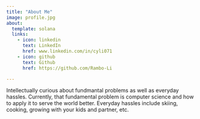 ```yaml
---
title: "About Me"
image: profile.jpg
about:
  template: solana
  links:
    - icon: linkedin
      text: LinkedIn
      href: www.linkedin.com/in/cyli071
    - icon: github
      text: Github
      href: https://github.com/Rambo-Li

---
```


Intellectually curious about fundmantal problems as well as everyday hassles. Currently, that fundamental problem is computer science and how to apply it to serve the world better. Everyday hassles include skiing, cooking, growing with your kids and partner, etc. 
